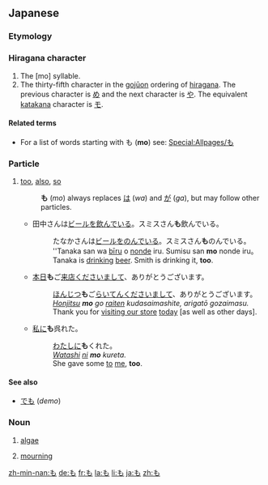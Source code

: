 ==Japanese==
{{stroke order|strokes=3}}

===Etymology===
{{rfe|descended from [[毛]] as with [[モ]] surely?}}

===Hiragana character===
{{ja-kana|rom=mo}}

# The [mo] syllable.
# The thirty-fifth character in the [[gojūon]] ordering of [[hiragana]]. The previous character is [[め]] and the next character is [[や]]. The equivalent [[katakana]] character is [[モ]].

====Related terms====
* For a list of words starting with も ('''mo''') see: [[Special:Allpages/も]]

===Particle===
{{ja-pos|h|particle|rom=mo}}

# [[too]], [[also]], [[so]]
#: '''も''' (''mo'') always replaces [[は]] (''wa'') and [[が]] (''ga''), but may follow other particles.
#* 田中さんは[[ビール]]を[[飲む|飲んで]]いる。スミスさん'''も'''飲んでいる。
#*:たなかさんは[[ビール]]を[[飲む|のんで]]いる。スミスさん'''も'''のんでいる。
#*:''Tanaka san wa [[bīru]] o [[nomu|nonde]] iru. Sumisu san '''mo''' nonde iru。
#*:Tanaka is [[drink|drinking]] [[beer]]. Smith is drinking it, '''too'''.
#* [[本日]]'''も'''ご[[来店]]くださいまして、ありがとうございます。
#*:[[ほんじつ]]'''も'''ご[[らいてん]]くださいまして、ありがとうございます。
#*:''[[honjitsu|Honjitsu]] '''mo''' go [[raiten]] kudasaimashite, arigatō gozaimasu.''
#*:Thank you for [[visit|visiting our store]] [[today]] [as well as other days].
#* [[私]][[に]]'''も'''呉れた。
#*:[[わたし]][[に]]'''も'''くれた。
#*:''[[watashi|Watashi]] [[ni]] '''mo''' kureta.''
#*:She gave some [[to]] [[me]], '''too'''.

====See also====
* [[でも]] (''demo'')

===Noun===
{{ja-noun|h|rom=mo}}

# {{ja-def|藻}} [[algae]]
# {{ja-def|喪}} [[mourning]]

[[zh-min-nan:も]]
[[de:も]]
[[fr:も]]
[[la:も]]
[[li:も]]
[[ja:も]]
[[zh:も]]